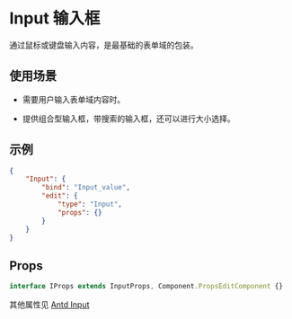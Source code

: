 # Input 输入框

通过鼠标或键盘输入内容，是最基础的表单域的包装。

## 使用场景

- 需要用户输入表单域内容时。

- 提供组合型输入框，带搜索的输入框，还可以进行大小选择。

## 示例

```json
{
	"Input": {
		"bind": "Input_value",
		"edit": {
			"type": "Input",
			"props": {}
		}
	}
}
```

## Props

```ts
interface IProps extends InputProps, Component.PropsEditComponent {}
```

其他属性见 [Antd Input](https://ant-design.gitee.io/components/input-cn/)
